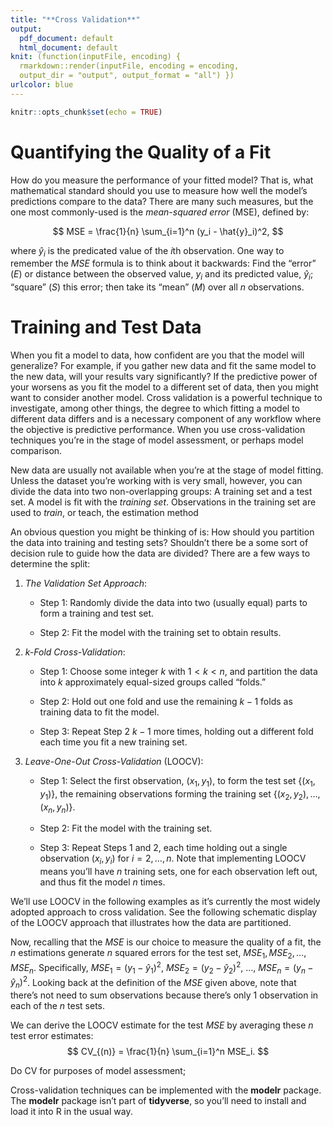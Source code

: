 ```yaml
---
title: "**Cross Validation**"
output:
  pdf_document: default
  html_document: default
knit: (function(inputFile, encoding) {
  rmarkdown::render(inputFile, encoding = encoding,
  output_dir = "output", output_format = "all") })
urlcolor: blue
---
```


```r
knitr::opts_chunk$set(echo = TRUE)
```

# Quantifying the Quality of a Fit

How do you measure the performance of your fitted model? That is, what mathematical standard should you use to measure how well the model's predictions compare to the data? There are many such measures, but the one most commonly-used is the *mean-squared error* (MSE), defined by:

$$
MSE = \frac{1}{n} \sum_{i=1}^n (y_i - \hat{y}_i)^2, 
$$

where $\hat{y}_i$ is the predicated value of the $i$th observation. One way to remember the $MSE$ formula is to think about it backwards: Find the "error" ($E$) or distance between the observed value, $y_i$ and its predicted value, $\hat{y}_i$; "square" ($S$) this error; then take its "mean" ($M$) over all $n$ observations.

# Training and Test Data

When you fit a model to data, how confident are you that the model will generalize? For example, if you gather new data and fit the same model to the new data, will your results vary significantly? If the predictive power of your worsens as you fit the model to a different set of data, then you might want to consider another model. Cross validation is a powerful technique to investigate, among other things, the degree to which fitting a model to different data differs and is a necessary component of any workflow where the objective is predictive performance. When you use cross-validation techniques you're in the stage of model assessment, or perhaps model comparison.

New data are usually not available when you're at the stage of model fitting. Unless the dataset you're working with is very small, however, you can divide the data into two non-overlapping groups: A training set and a test set. A model is fit with the *training set*. Observations in the training set are used to *train*, or teach, the estimation method

An obvious question you might be thinking of is: How should you partition the data into training and testing sets? Shouldn't there be a some sort of decision rule to guide how the data are divided? There are a few ways to determine the split:

1.  *The Validation Set Approach*:

    -   Step 1: Randomly divide the data into two (usually equal) parts to form a training and test set.

    -   Step 2: Fit the model with the training set to obtain results.

2.  $k$*-Fold Cross-Validation*:

    -   Step 1: Choose some integer $k$ with $1<k<n$, and partition the data into $k$ approximately equal-sized groups called "folds."

    -   Step 2: Hold out one fold and use the remaining $k-1$ folds as training data to fit the model.

    -   Step 3: Repeat Step 2 $k-1$ more times, holding out a different fold each time you fit a new training set.

3.  *Leave-One-Out Cross-Validation* (LOOCV):

    -   Step 1: Select the first observation, $(x_1, y_1)$, to form the test set $\{(x_1, y_1)\}$, the remaining observations forming the training set $\{(x_2, y_2), \ldots, (x_n, y_n)\}$.

    -   Step 2: Fit the model with the training set.

    -   Step 3: Repeat Steps 1 and 2, each time holding out a single observation $(x_i, y_i)$ for $i = 2, \ldots, n$. Note that implementing LOOCV means you'll have $n$ training sets, one for each observation left out, and thus fit the model $n$ times.

We'll use LOOCV in the following examples as it's currently the most widely adopted approach to cross validation. See the following schematic display of the LOOCV approach that illustrates how the data are partitioned.

```{=tex}
\[
\includegraphics[height=6in, width=5in]{/Users/reeves.johnson/OneDrive - Maryville College/maryville_od/ECN 349 - R Class/notes/loocv.png}
\]
```
Now, recalling that the $MSE$ is our choice to measure the quality of a fit, the $n$ estimations generate $n$ squared errors for the test set, $MSE_1, MSE_2, \ldots, MSE_n$. Specifically, $MSE_1 = (y_1 - \hat{y}_1)^2$, $MSE_2 = (y_2- \hat{y}_2)^2$, $\ldots$, $MSE_n = (y_n - \hat{y}_n)^2$. Looking back at the definition of the $MSE$ given above, note that there's not need to sum observations because there's only 1 observation in each of the $n$ test sets.

We can derive the LOOCV estimate for the test $MSE$ by averaging these $n$ test error estimates:$$
CV_{(n)} = \frac{1}{n} \sum_{i=1}^n MSE_i.
$$

Do CV for purposes of model assessment;

Cross-validation techniques can be implemented with the **modelr** package. The **modelr** package isn't part of **tidyverse**, so you'll need to install and load it into R in the usual way.
